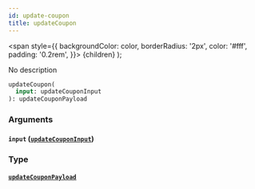 ```yaml
---
id: update-coupon
title: updateCoupon
---
```


<span
style={{
      backgroundColor: color,
      borderRadius: '2px',
      color: '#fff',
      padding: '0.2rem',
    }}>
{children}
</span>
);

No description

```graphql
updateCoupon(
  input: updateCouponInput
): updateCouponPayload

```

### Arguments

#### `input` ([`updateCouponInput`](/v1/inputs/update-coupon-input))

### Type

#### [`updateCouponPayload`](/v1/objects/update-coupon-payload)
